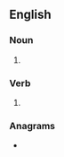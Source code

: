 ==English==

===Noun===
{{head|en|noun plural form}}

# {{plural of|enamel|lang=en}}

===Verb===
{{head|en|verb form}}

# {{en-third-person singular of|enamel}}

===Anagrams===
* {{anagrams|en|Leemans|Melenas|Sleeman}}
